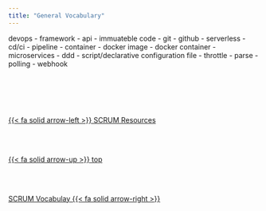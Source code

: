 ```yaml
---
title: "General Vocabulary"
---
```


devops - framework - api - immuateble code - git - github - serverless - cd/ci - pipeline - container - docker image - docker container - microservices - ddd - script/declarative configuration file - throttle - parse - polling - webhook

<!--- navLinks -->
<br><br>
<div class=row>
<br>
<div class='column left previous'>
<br>
[{{< fa solid arrow-left >}} SCRUM Resources](/scrum/resources.qmd)
<br>
</div>
<br>
<div class='column center'>
<br>
[{{< fa solid arrow-up >}} top](#top)
<br>
</div>
<br>
<div class='column right next'>
<br>
[SCRUM Vocabulay  {{< fa solid arrow-right >}}](/vocabulary/vocabscrum.qmd)
<br>
</div>
<br>
</div>
